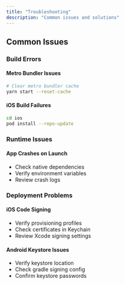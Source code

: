 ```yaml
---
title: "Troubleshooting"
description: "Common issues and solutions"
---
```


## Common Issues

### Build Errors

#### Metro Bundler Issues

```bash
# Clear metro bundler cache
yarn start --reset-cache
```

#### iOS Build Failures

```bash
cd ios
pod install --repo-update
```

### Runtime Issues

#### App Crashes on Launch

- Check native dependencies
- Verify environment variables
- Review crash logs

### Deployment Problems

#### iOS Code Signing

- Verify provisioning profiles
- Check certificates in Keychain
- Review Xcode signing settings

#### Android Keystore Issues

- Verify keystore location
- Check gradle signing config
- Confirm keystore passwords
